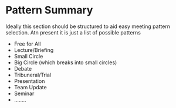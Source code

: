 # Pattern Summary

Ideally this section should be structured to aid easy meeting pattern selection. Atn present it is just a list of possible patterns

* Free for All
* Lecture/Briefing
* Small Circle
* Big Circle (which breaks into small circles)
* Debate
* Tribuneral/Trial
* Presentation
* Team Update
* Seminar
* ........

